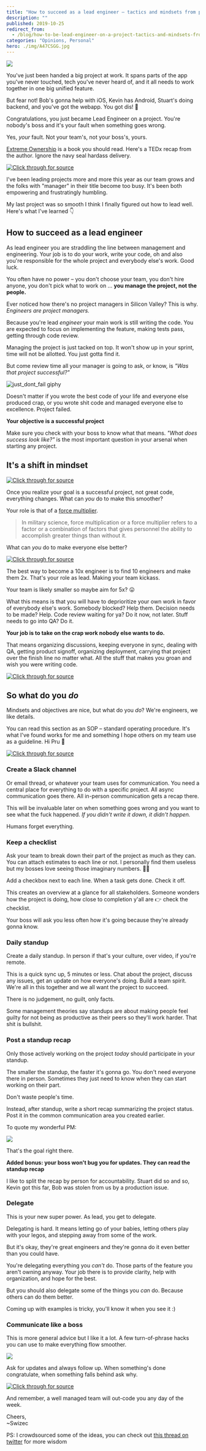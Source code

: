 ```yaml
---
title: "How to succeed as a lead engineer – tactics and mindsets from practice"
description: ""
published: 2019-10-25
redirect_from:
  - /blog/how-to-be-lead-engineer-on-a-project-tactics-and-mindsets-from-practice/swizec/9222
categories: "Opinions, Personal"
hero: ./img/A47CSGG.jpg
---
```


![](./img/A47CSGG.jpg)

You've just been handed a big project at work. It spans parts of the app you've never touched, tech you've never heard of, and it all needs to work together in one big unified feature.

But fear not! Bob's gonna help with iOS, Kevin has Android, Stuart's doing backend, and you've got the webapp. You got dis! 💪

Congratulations, you just became Lead Engineer on a project. You're nobody's boss and it's your fault when something goes wrong.

Yes, _your_ fault. Not your team's, not your boss's, yours.

[Extreme Ownership](https://echelonfront.com/extreme-ownership/) is a book you should read. Here's a TEDx recap from the author. Ignore the navy seal hardass delivery.

[![Click through for source](./img/techletter.app-screenshot-1572027740130.png)](https://www.youtube.com/watch?v=ljqra3BcqWM)

I've been leading projects more and more this year as our team grows and the folks with "manager" in their title become too busy. It's been both empowering and frustratingly humbling.

My last project was so smooth I think I finally figured out how to lead well. Here's what I've learned 👇

## How to succeed as a lead engineer

As lead engineer you are straddling the line between management and engineering. Your job is to do your work, write your code, oh and also you're responsible for the whole project and everybody else's work. Good luck.

You often have no power – you don't choose your team, you don't hire anyone, you don't pick what to work on ... **you manage the project, not the people.**

Ever noticed how there's no project managers in Silicon Valley? This is why. _Engineers are project managers._

Because you're lead _engineer_ your main work is still writing the code. You are expected to focus on implementing the feature, making tests pass, getting through code review.

Managing the project is just tacked on top. It won't show up in your sprint, time will not be allotted. You just gotta find it.

But come review time all your manager is going to ask, or know, is _"Was that project successful?"_

![just_dont_fail giphy](./img/media-8OSf1vXgE3M1h3dlOG-giphy-downsized-medium.gif)

Doesn't matter if you wrote the best code of your life and everyone else produced crap, or you wrote shit code and managed everyone else to excellence. Project failed.

**Your objective is a successful project**

Make sure you check with your boss to know what that means. _"What does success look like?"_ is the most important question in your arsenal when starting any project.

## It's a shift in mindset

[![Click through for source](./img/techletter.app-screenshot-1572027737150.png)](https://twitter.com/vranac/status/1187784205952045056)

Once you realize your goal is a successful project, not great code, everything changes. What can _you_ do to make this smoother?

Your role is that of a [force multiplier](https://en.wikipedia.org/wiki/Force_multiplication).

> In military science, force multiplication or a force multiplier refers to a factor or a combination of factors that gives personnel the ability to accomplish greater things than without it.

What can _you_ do to make everyone else better?

[![Click through for source](./img/techletter.app-screenshot-1572027737202.png)](https://twitter.com/Swizec/status/1177311199655915520)

The best way to become a 10x engineer is to find 10 engineers and make them 2x. That's your role as lead. Making your team kickass.

Your team is likely smaller so maybe aim for 5x? 😛

What this means is that you will have to deprioritize your own work in favor of everybody else's work. Somebody blocked? Help them. Decision needs to be made? Help. Code review waiting for ya? Do it now, not later. Stuff needs to go into QA? Do it.

**Your job is to take on the crap work nobody else wants to do.**

That means organizing discussions, keeping everyone in sync, dealing with QA, getting product signoff, organizing deployment, carrying that project over the finish line no matter what. All the stuff that makes you groan and wish you were writing code.

[![Click through for source](./img/techletter.app-screenshot-1572027737266.png)](https://twitter.com/Avodovnik/status/1187753343789289474)

## So what do you _do_

Mindsets and objectives are nice, but what do you _do_? We're engineers, we like details.

You can read this section as an SOP – standard operating procedure. It's what I've found works for me and something I hope others on my team use as a guideline. Hi Pru 👋

[![Click through for source](./img/techletter.app-screenshot-1572027737093.png)](https://twitter.com/mjsarfatti/status/1187751598610665478)

### Create a Slack channel

Or email thread, or whatever your team uses for communication. You need a central place for everything to do with a specific project. All async communication goes there. All in-person communication gets a recap there.

This will be invaluable later on when something goes wrong and you want to see what the fuck happened. _If you didn't write it down, it didn't happen._

Humans forget everything.

### Keep a checklist

Ask your team to break down their part of the project as much as they can. You can attach estimates to each line or not. I personally find them useless but my bosses love seeing those imaginary numbers. 🤷‍♀️

Add a checkbox next to each line. When a task gets done. Check it off.

This creates an overview at a glance for all stakeholders. Someone wonders how the project is doing, how close to completion y'all are 👉 check the checklist.

Your boss will ask you less often how it's going because they're already gonna know.

### Daily standup

Create a daily standup. In person if that's your culture, over video, if you're remote.

This is a quick sync up, 5 minutes or less. Chat about the project, discuss any issues, get an update on how everyone's doing. Build a team spirit. We're all in this together and we all want the project to succeed.

There is no judgement, no guilt, only facts.

Some management theories say standups are about making people feel guilty for not being as productive as their peers so they'll work harder. That shit is bullshit.

### Post a standup recap

Only those actively working on the project _today_ should participate in your standup.

The smaller the standup, the faster it's gonna go. You don't need everyone there in person. Sometimes they just need to know when they can start working on their part.

Don't waste people's time.

Instead, after standup, write a short recap summarizing the project status. Post it in the common communication area you created earlier.

To quote my wonderful PM:

![](./img/MPQs9B0.png)

That's the goal right there.

**Added bonus: your boss won't bug you for updates. They can read the standup recap**

I like to split the recap by person for accountability. Stuart did so and so, Kevin got this far, Bob was stolen from us by a production issue.

### Delegate

This is your new super power. As lead, you get to delegate.

Delegating is hard. It means letting go of your babies, letting others play with your legos, and stepping away from some of the work.

But it's okay, they're great engineers and they're gonna do it even better than you could have.

You're delegating everything you _can't_ do. Those parts of the feature you aren't owning anyway. Your job there is to provide clarity, help with organization, and hope for the best.

But you should also delegate some of the things you _can_ do. Because others can do them better.

Coming up with examples is tricky, you'll know it when you see it :)

### Communicate like a boss

This is more general advice but I like it a lot. A few turn-of-phrase hacks you can use to make everything flow smoother.

![](./img/0zIEH5X.png)

Ask for updates and always follow up. When something's done congratulate, when something falls behind ask why.

[![Click through for source](./img/techletter.app-screenshot-1572027737410.png)](https://twitter.com/cryptosledding/status/1187750296811909121)

And remember, a well managed team will out-code you any day of the week.

Cheers,  
~Swizec

PS: I crowdsourced some of the ideas, you can check out [this thread on twitter](https://twitter.com/Swizec/status/1187749487873183745) for more wisdom
